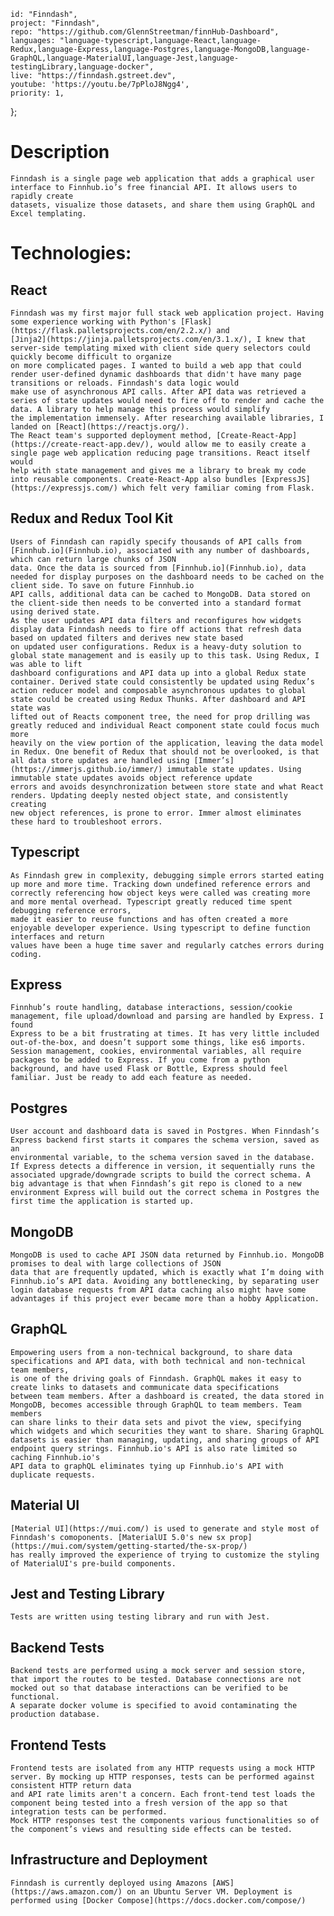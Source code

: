 
    id: "Finndash",
    project: "Finndash",
    repo: "https://github.com/GlennStreetman/finnHub-Dashboard",
    languages: "language-typescript,language-React,language-Redux,language-Express,language-Postgres,language-MongoDB,language-GraphQL,language-MaterialUI,language-Jest,language-testingLibrary,language-docker",
    live: "https://finndash.gstreet.dev",
    youtube: 'https://youtu.be/7pPloJ8Ngg4',
    priority: 1,
};

# Description

    Finndash is a single page web application that adds a graphical user interface to Finnhub.io’s free financial API. It allows users to rapidly create 
    datasets, visualize those datasets, and share them using GraphQL and Excel templating.

# Technologies:

## React

    Finndash was my first major full stack web application project. Having some experience working with Python's [Flask](https://flask.palletsprojects.com/en/2.2.x/) and 
    [Jinja2](https://jinja.palletsprojects.com/en/3.1.x/), I knew that server-side templating mixed with client side query selectors could quickly become difficult to organize 
    on more complicated pages. I wanted to build a web app that could render user-defined dynamic dashboards that didn't have many page transitions or reloads. Finndash's data logic would 
    make use of asynchronous API calls. After API data was retrieved a series of state updates would need to fire off to render and cache the data. A library to help manage this process would simplify 
    the implementation immensely. After researching available libraries, I landed on [React](https://reactjs.org/). 
    The React team's supported deployment method, [Create-React-App](https://create-react-app.dev/), would allow me to easily create a single page web application reducing page transitions. React itself would 
    help with state management and gives me a library to break my code into reusable components. Create-React-App also bundles [ExpressJS](https://expressjs.com/) which felt very familiar coming from Flask.

## Redux and Redux Tool Kit

    Users of Finndash can rapidly specify thousands of API calls from [Finnhub.io](Finnhub.io), associated with any number of dashboards, which can return large chunks of JSON
    data. Once the data is sourced from [Finnhub.io](Finnhub.io), data needed for display purposes on the dashboard needs to be cached on the client side. To save on future Finnhub.io 
    API calls, additional data can be cached to MongoDB. Data stored on the client-side then needs to be converted into a standard format using derived state. 
    As the user updates API data filters and reconfigures how widgets display data Finndash needs to fire off actions that refresh data based on updated filters and derives new state based 
    on updated user configurations. Redux is a heavy-duty solution to global state management and is easily up to this task. Using Redux, I was able to lift
    dashboard configurations and API data up into a global Redux state container. Derived state could consistently be updated using Redux’s
    action reducer model and composable asynchronous updates to global state could be created using Redux Thunks. After dashboard and API state was
    lifted out of Reacts component tree, the need for prop drilling was greatly reduced and individual React component state could focus much more
    heavily on the view portion of the application, leaving the data model in Redux. One benefit of Redux that should not be overlooked, is that
    all data store updates are handled using [Immer’s](https://immerjs.github.io/immer/) immutable state updates. Using immutable state updates avoids object reference update 
    errors and avoids desynchronization between store state and what React renders. Updating deeply nested object state, and consistently creating
    new object references, is prone to error. Immer almost eliminates these hard to troubleshoot errors.

## Typescript

    As Finndash grew in complexity, debugging simple errors started eating up more and more time. Tracking down undefined reference errors and 
    correctly referencing how object keys were called was creating more and more mental overhead. Typescript greatly reduced time spent debugging reference errors, 
    made it easier to reuse functions and has often created a more enjoyable developer experience. Using typescript to define function interfaces and return 
    values have been a huge time saver and regularly catches errors during coding.

## Express

    Finnhub’s route handling, database interactions, session/cookie management, file upload/download and parsing are handled by Express. I found
    Express to be a bit frustrating at times. It has very little included out-of-the-box, and doesn’t support some things, like es6 imports. 
    Session management, cookies, environmental variables, all require packages to be added to Express. If you come from a python
    background, and have used Flask or Bottle, Express should feel familiar. Just be ready to add each feature as needed.

## Postgres

    User account and dashboard data is saved in Postgres. When Finndash’s Express backend first starts it compares the schema version, saved as an
    environmental variable, to the schema version saved in the database. If Express detects a difference in version, it sequentially runs the
    associated upgrade/downgrade scripts to build the correct schema. A big advantage is that when Finndash’s git repo is cloned to a new
    environment Express will build out the correct schema in Postgres the first time the application is started up.

## MongoDB

    MongoDB is used to cache API JSON data returned by Finnhub.io. MongoDB promises to deal with large collections of JSON 
    data that are frequently updated, which is exactly what I’m doing with Finnhub.io’s API data. Avoiding any bottlenecking, by separating user
    login database requests from API data caching also might have some advantages if this project ever became more than a hobby Application.

## GraphQL

    Empowering users from a non-technical background, to share data specifications and API data, with both technical and non-technical team members,
    is one of the driving goals of Finndash. GraphQL makes it easy to create links to datasets and communicate data specifications
    between team members. After a dashboard is created, the data stored in MongoDB, becomes accessible through GraphQL to team members. Team members
    can share links to their data sets and pivot the view, specifying which widgets and which securities they want to share. Sharing GraphQL
    datasets is easier than managing, updating, and sharing groups of API endpoint query strings. Finnhub.io's API is also rate limited so caching Finnhub.io's 
    API data to graphQL eliminates tying up Finnhub.io's API with duplicate requests.

## Material UI

    [Material UI](https://mui.com/) is used to generate and style most of Finndash's comoponents. [MaterialUI 5.0's new sx prop](https://mui.com/system/getting-started/the-sx-prop/) 
    has really improved the experience of trying to customize the styling of MaterialUI's pre-build components.


## Jest and Testing Library

    Tests are written using testing library and run with Jest.   

## Backend Tests
    Backend tests are performed using a mock server and session store, that import the routes to be tested. Database connections are not mocked out so that database interactions can be verified to be functional. 
    A separate docker volume is specified to avoid contaminating the production database. 
    
## Frontend Tests
    Frontend tests are isolated from any HTTP requests using a mock HTTP server. By mocking up HTTP responses, tests can be performed against consistent HTTP return data 
    and API rate limits aren't a concern. Each front-tend test loads the component being tested into a fresh version of the app so that integration tests can be performed.
    Mock HTTP responses test the components various functionalities so of the component’s views and resulting side effects can be tested.  


## Infrastructure and Deployment

    Finndash is currently deployed using Amazons [AWS](https://aws.amazon.com/) on an Ubuntu Server VM. Deployment is performed using [Docker Compose](https://docs.docker.com/compose/)
